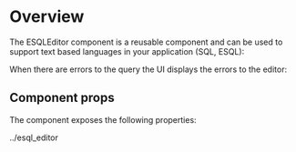 
<Meta of={EsqlEditorStories} />

# Overview

The ESQLEditor component is a reusable component and can be used to support text based languages in your application (SQL, ESQL):

<Canvas of={EsqlEditorStories.ExpandedMode} />

When there are errors to the query the UI displays the errors to the editor:

<Canvas of={EsqlEditorStories.WithErrors} />

## Component props

The component exposes the following properties:

<Controls />../esql\_editor
